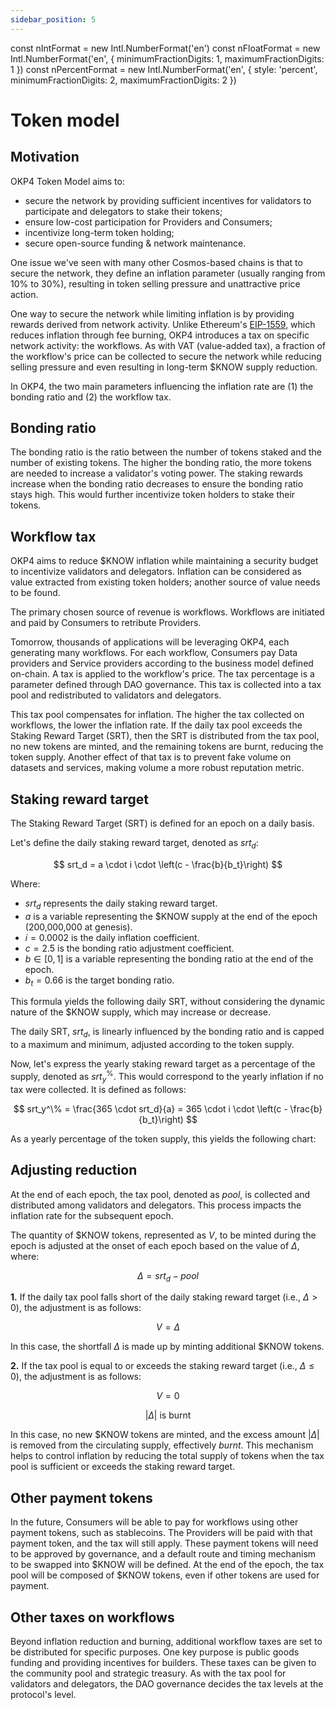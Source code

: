 ```yaml
---
sidebar_position: 5
---
```


const nIntFormat = new Intl.NumberFormat('en')
const nFloatFormat = new Intl.NumberFormat('en', {
  minimumFractionDigits: 1,
  maximumFractionDigits: 1
})
const nPercentFormat = new Intl.NumberFormat('en', {
  style: 'percent',
  minimumFractionDigits: 2,
  maximumFractionDigits: 2
})

# Token model

## Motivation

OKP4 Token Model aims to:

- secure the network by providing sufficient incentives for validators to participate and delegators to stake their tokens;
- ensure low-cost participation for Providers and Consumers;
- incentivize long-term token holding;
- secure open-source funding & network maintenance.

One issue we've seen with many other Cosmos-based chains is that to secure the network, they define an inflation parameter (usually ranging from 10% to 30%), resulting in token selling pressure and unattractive price action.

One way to secure the network while limiting inflation is by providing rewards derived from network activity. Unlike Ethereum's [EIP-1559](https://eips.ethereum.org/EIPS/eip-1559), which reduces inflation through fee burning, OKP4 introduces a tax on specific network activity: the workflows. As with VAT (value-added tax), a fraction of the workflow's price can be collected to secure the network while reducing selling pressure and even resulting in long-term $KNOW supply reduction.

In OKP4, the two main parameters influencing the inflation rate are (1) the bonding ratio and (2) the workflow tax.

## Bonding ratio

The bonding ratio is the ratio between the number of tokens staked and the number of existing tokens. The higher the bonding ratio, the more tokens are needed to increase a validator's voting power. The staking rewards increase when the bonding ratio decreases to ensure the bonding ratio stays high. This would further incentivize token holders to stake their tokens.

## Workflow tax

OKP4 aims to reduce $KNOW inflation while maintaining a security budget to incentivize validators and delegators. Inflation can be considered as value extracted from existing token holders; another source of value needs to be found.

The primary chosen source of revenue is workflows. Workflows are initiated and paid by Consumers to retribute Providers.

Tomorrow, thousands of applications will be leveraging OKP4, each generating many workflows. For each workflow, Consumers pay Data providers and Service providers according to the business model defined on-chain. A tax is applied to the workflow's price. The tax percentage is a parameter defined through DAO governance. This tax is collected into a tax pool and redistributed to validators and delegators.

This tax pool compensates for inflation. The higher the tax collected on workflows, the lower the inflation rate. If the daily tax pool exceeds the Staking Reward Target (SRT), then the SRT is distributed from the tax pool, no new tokens are minted, and the remaining tokens are burnt, reducing the token supply.
Another effect of that tax is to prevent fake volume on datasets and services, making volume a more robust reputation metric.

## Staking reward target

The Staking Reward Target (SRT) is defined for an epoch on a daily basis.

Let's define the daily staking reward target, denoted as $srt_d$:

$$
srt_d = a \cdot i \cdot \left(c - \frac{b}{b_t}\right)
$$

Where:

- $srt_d$ represents the daily staking reward target.
- $a$ is a variable representing the $KNOW supply at the end of the epoch (200,000,000 at genesis).
- $i = 0.0002$ is the daily inflation coefficient.
- $c = 2.5$ is the bonding ratio adjustment coefficient.
- $b \in [0,1]$ is a variable representing the bonding ratio at the end of the epoch.
- $b_t = 0.66$ is the target bonding ratio.

This formula yields the following daily SRT, without considering the dynamic nature of the $KNOW supply, which may increase or decrease.

<LinePlot
  caption="Plot of srtd = a . i . (c - b / bt)"
  xLegend="b"
  yLegend="srt (daily)"
  xFormat={nFloatFormat.format}
  yFormat={nIntFormat.format}
  data={srtdData}
/>

The daily SRT, $srt_d$, is linearly influenced by the bonding ratio and is capped to a maximum and minimum, adjusted according to the token supply.

Now, let's express the yearly staking reward target as a percentage of the supply, denoted as $srt_y^\%$. This would correspond to the yearly inflation if no tax were collected. It is defined as follows:

$$
srt_y^\% = \frac{365 \cdot srt_d}{a} = 365 \cdot i \cdot \left(c - \frac{b}{b_t}\right)
$$

As a yearly percentage of the token supply, this yields the following chart:

<LinePlot
  caption="Plot of srty = 365 . i . (c - b / bt)"
  xLegend="b"
  yLegend="srt as percentage of the supply (year)"
  xFormat={nFloatFormat.format}
  yFormat={nPercentFormat.format}
  data={srdyPercentData}
/>

## Adjusting reduction

At the end of each epoch, the tax pool, denoted as $pool$, is collected and distributed among validators and delegators. This process impacts the inflation rate for the subsequent epoch.

The quantity of \$KNOW tokens, represented as $V$, to be minted during the epoch is adjusted at the onset of each epoch based on the value of $\Delta$, where:

$$
\Delta = srt_d - pool
$$

**1.** If the daily tax pool falls short of the daily staking reward target (i.e., $\Delta > 0$), the adjustment is as follows:

$$
V=Δ
$$

In this case, the shortfall $\Delta$ is made up by minting additional \$KNOW tokens.

**2.** If the tax pool is equal to or exceeds the staking reward target (i.e., $\Delta \leq 0$), the adjustment is as follows:

$$
V=0
$$

$$
\lvert \Delta \rvert \text{ is burnt}
$$

In this case, no new \$KNOW tokens are minted, and the excess amount $\lvert \Delta \rvert$ is removed from the circulating supply, effectively _burnt_. This mechanism helps to control inflation by reducing the total supply of tokens when the tax pool is sufficient or exceeds the staking reward target.

## Other payment tokens

In the future, Consumers will be able to pay for workflows using other payment tokens, such as stablecoins. The Providers will be paid with that payment token, and the tax will still apply. These payment tokens will need to be approved by governance, and a default route and timing mechanism to be swapped into $KNOW will be defined. At the end of the epoch, the tax pool will be composed of $KNOW tokens, even if other tokens are used for payment.

## Other taxes on workflows

Beyond inflation reduction and burning, additional workflow taxes are set to be distributed for specific purposes. One key purpose is public goods funding and providing incentives for builders. These taxes can be given to the community pool and strategic treasury. As with the tax pool for validators and delegators, the DAO governance decides the tax levels at the protocol's level.
